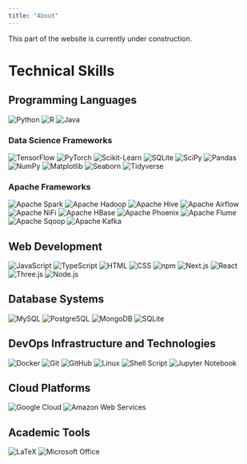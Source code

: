 ```yaml
---
title: "About"
---
```


::: {.callout-note}
This part of the website is currently under construction.
:::

# Technical Skills

## Programming Languages

![Python](https://img.shields.io/badge/Python-3776AB?style=for-the-badge&logo=python&logoColor=white)
![R](https://img.shields.io/badge/R-276DC3?style=for-the-badge&logo=r&logoColor=white)
![Java](https://img.shields.io/badge/Java-ED8B00?style=for-the-badge&logo=openjdk&logoColor=white)

### Data Science Frameworks

![TensorFlow](https://img.shields.io/badge/TensorFlow-FF3F06?style=for-the-badge&logo=tensorflow&logoColor=white)
![PyTorch](https://img.shields.io/badge/PyTorch-EE4C2C?style=for-the-badge&logo=pytorch&logoColor=white)
![Scikit-Learn](https://img.shields.io/badge/scikit--learn-F7931E?style=for-the-badge&logo=scikit-learn&logoColor=white)
![SQLite](https://img.shields.io/badge/SQLite-07405E?style=for-the-badge&logo=sqlite&logoColor=white)
![SciPy](https://img.shields.io/badge/SciPy-654FF0?style=for-the-badge&logo=scipy&logoColor=white)
![Pandas](https://img.shields.io/badge/pandas-150458?style=for-the-badge&logo=pandas&logoColor=white)
![NumPy](https://img.shields.io/badge/numpy-013243?style=for-the-badge&logo=numpy&logoColor=white)
![Matplotlib](https://img.shields.io/badge/Matplotlib-11557c?style=for-the-badge&logo=matplotlib&logoColor=white)
![Seaborn](https://img.shields.io/badge/Seaborn-3776AB?style=for-the-badge&logo=python&logoColor=white)
![Tidyverse](https://img.shields.io/badge/Tidyverse-1A162D?style=for-the-badge&logo=r&logoColor=white)

### Apache Frameworks

![Apache Spark](https://img.shields.io/badge/Apache%20Spark-FDEE21?style=for-the-badge&logo=apachespark&logoColor=black) 
![Apache Hadoop](https://img.shields.io/badge/Apache%20Hadoop-66CCFF?style=for-the-badge&logo=apachehadoop&logoColor=black)
![Apache Hive](https://img.shields.io/badge/Apache%20Hive-FDEE21?style=for-the-badge&logo=apachehive&logoColor=black)
![Apache Airflow](https://img.shields.io/badge/Apache%20Airflow-017CEE?style=for-the-badge&logo=Apache%20Airflow&logoColor=white)
![Apache NiFi](https://img.shields.io/badge/Apache%20NiFi-728E9B?style=for-the-badge&logo=apache&logoColor=white)
![Apache HBase](https://img.shields.io/badge/Apache%20HBase-509ECE?style=for-the-badge&logo=hbase&logoColor=white)
![Apache Phoenix](https://img.shields.io/badge/Apache%20Phoenix-F66F07?style=for-the-badge&logo=phoenix&logoColor=white)
![Apache Flume](https://img.shields.io/badge/Apache%20Flume-007DAB?style=for-the-badge&logo=apacheflume&logoColor=white)
![Apache Sqoop](https://img.shields.io/badge/Apache%20Sqoop-46A508?style=for-the-badge&logo=sqoop&logoColor=white)
![Apache Kafka](https://img.shields.io/badge/Apache%20Kafka-231F20?style=for-the-badge&logo=apachekafka&logoColor=white)

## Web Development 

![JavaScript](https://img.shields.io/badge/JavaScript-F7DF1E?style=for-the-badge&logo=javascript&logoColor=black)
![TypeScript](https://img.shields.io/badge/TypeScript-007ACC?style=for-the-badge&logo=typescript&logoColor=white)
![HTML](https://img.shields.io/badge/HTML5-E34F26?style=for-the-badge&logo=html5&logoColor=white)
![CSS](https://img.shields.io/badge/CSS3-1572B6?style=for-the-badge&logo=css3&logoColor=white)
![npm](https://img.shields.io/badge/npm-CB3837?style=for-the-badge&logo=npm&logoColor=white)
![Next.js](https://img.shields.io/badge/Next.js-000000?style=for-the-badge&logo=nextdotjs&logoColor=white)
![React](https://img.shields.io/badge/React-61DAFB?style=for-the-badge&logo=react&logoColor=white)
![Three.js](https://img.shields.io/badge/Three.js-000000?style=for-the-badge&logo=three.js&logoColor=white)
![Node.js](https://img.shields.io/badge/Node.js-339933?style=for-the-badge&logo=node.js&logoColor=white)

## Database Systems

![MySQL](https://img.shields.io/badge/MySQL-4479A1?style=for-the-badge&logo=mysql&logoColor=white)
![PostgreSQL](https://img.shields.io/badge/PostgreSQL-316192?style=for-the-badge&logo=postgresql&logoColor=white)
![MongoDB](https://img.shields.io/badge/MongoDB-4EA94B?style=for-the-badge&logo=mongodb&logoColor=white)
![SQLite](https://img.shields.io/badge/SQLite-07405E?style=for-the-badge&logo=sqlite&logoColor=white)

## DevOps Infrastructure and Technologies

![Docker](https://img.shields.io/badge/Docker-2CA5E0?style=for-the-badge&logo=docker&logoColor=white)
![Git](https://img.shields.io/badge/Git-F05032?style=for-the-badge&logo=git&logoColor=white)
![GitHub](https://img.shields.io/badge/GitHub-100000?style=for-the-badge&logo=github&logoColor=white)
![Linux](https://img.shields.io/badge/Linux-FCC624?style=for-the-badge&logo=linux&logoColor=black)
![Shell Script](https://img.shields.io/badge/Shell_Script-121011?style=for-the-badge&logo=gnu-bash&logoColor=white)
![Jupyter Notebook](https://img.shields.io/badge/Jupyter-F37626?style=for-the-badge&logo=jupyter&logoColor=white)

## Cloud Platforms

![Google Cloud](https://img.shields.io/badge/Google_Cloud-4285F4?style=for-the-badge&logo=google-cloud&logoColor=white)
![Amazon Web Services](https://img.shields.io/badge/AWS-232F3E?style=for-the-badge&logo=amazonwebservices&logoColor=white)

## Academic Tools

![LaTeX](https://img.shields.io/badge/LaTeX-008080?style=for-the-badge&logo=latex&logoColor=white)
![Microsoft Office](https://img.shields.io/badge/Microsoft_Office-D83B01?style=for-the-badge&logo=microsoft-office&logoColor=white)

